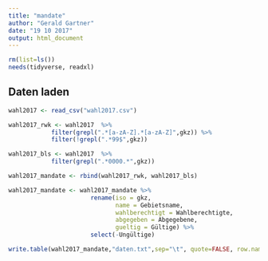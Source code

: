 ```yaml
---
title: "mandate"
author: "Gerald Gartner"
date: "19 10 2017"
output: html_document
---
```


```r
rm(list=ls())
needs(tidyverse, readxl)
```

## Daten laden

```r
wahl2017 <- read_csv("wahl2017.csv")

wahl2017_rwk <- wahl2017  %>%
            filter(grepl(".*[a-zA-Z].*[a-zA-Z]",gkz)) %>%
            filter(!grepl(".*99$",gkz))

wahl2017_bls <- wahl2017  %>%
            filter(grepl(".*0000.*",gkz)) 

wahl2017_mandate <- rbind(wahl2017_rwk, wahl2017_bls)

wahl2017_mandate <- wahl2017_mandate %>%
                       rename(iso = gkz, 
                              name = Gebietsname, 
                              wahlberechtigt = Wahlberechtigte, 
                              abgegeben = Abgegebene, 
                              gueltig = Gültige) %>%
                       select(-Ungültige)

write.table(wahl2017_mandate,"daten.txt",sep="\t", quote=FALSE, row.names=FALSE)

```

